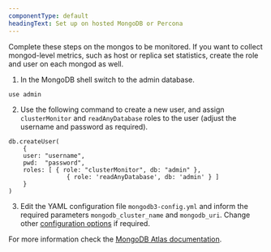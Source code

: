 ```yaml
---
componentType: default
headingText: Set up on hosted MongoDB or Percona
---
```


<Callout variant="tip">
    Complete these steps on the mongos to be monitored. If you want to collect mongod-level metrics,
    such as host or replica set statistics, create the role
    and user on each mongod as well.
</Callout>

1. In the MongoDB shell switch to the admin database.

```
use admin
```

2. Use the following command to create a new user, and assign `clusterMonitor` and `readAnyDatabase` roles to the user (adjust the username and password as required).

```
db.createUser(
    {
    user: "username",
    pwd:  "password",
    roles: [ { role: "clusterMonitor", db: "admin" },
                { role: 'readAnyDatabase', db: 'admin' } ]
    }
)
```

3. Edit the YAML configuration file `mongodb3-config.yml` and inform the required parameters `mongodb_cluster_name` and `mongodb_uri`. Change other [configuration options](#instance-settings) if required.

For more information check the [MongoDB Atlas documentation](https://docs.mongodb.com/manual/reference/method/db.createUser/index.html).
